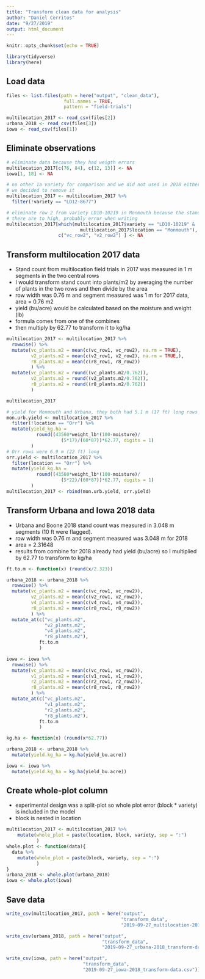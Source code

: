 ```yaml
---
title: "Transform clean data for analysis"
author: "Daniel Cerritos"
date: "9/27/2019"
output: html_document
---
```


```r
knitr::opts_chunk$set(echo = TRUE)
```

```r
library(tidyverse)
library(here)
```

## Load data

```r
files <- list.files(path = here("output", "clean_data"), 
                     full.names = TRUE, 
                     pattern = "field-trials")

multilocation_2017 <- read_csv(files[2])
urbana_2018 <- read_csv(files[3])
iowa <- read_csv(files[1])
```

## Eliminate observations

```r
# eliminate data because they had weigth errors
multilocation_2017[c(76, 84), c(12, 13)] <- NA
iowa[1, 18] <- NA

# no other 1a variety for comparison and we did not used in 2018 either 
# we decided to remove it 
multilocation_2017 <- multilocation_2017 %>% 
  filter(!variety == "LD12-8677")

# eliminate row 2 from variety LD10-10219 in Monmouth because the stand counts in those rows are strange
# there are to high, probably error when writing
multilocation_2017[which(multilocation_2017$variety == "LD10-10219" & 
                           multilocation_2017$location == "Monmouth"), 
                   c("vc_row2", "v2_row2") ] <- NA

```

## Transform multilocation 2017 data
- Stand count from multilocation field trials in 2017 was measured in 1 m segments in the two central rows
- I would transform stand count into plants/m2 by averaging the number of plants in the two rows and then divide by the area
- row width was 0.76 m and segment measured was 1 m for 2017 data, area = 0.76 m2  
- yield (bu/acre) would be calculated based on the moisture and weight (lb) 
- formula comes from one of the combines 
- then multiply by 62.77 to transform it to kg/ha


```r
multilocation_2017 <- multilocation_2017 %>% 
  rowwise() %>% 
  mutate(vc_plants.m2 = mean(c(vc_row1, vc_row2), na.rm = TRUE),
         v2_plants.m2 = mean(c(v2_row1, v2_row2), na.rm = TRUE,), 
         r8_plants.m2 = mean(c(r8_row1, r8_row2))
         ) %>% 
  mutate(vc_plants.m2 = round((vc_plants.m2/0.762)), 
         v2_plants.m2 = round((v2_plants.m2/0.762)), 
         r8_plants.m2 = round((r8_plants.m2/0.762))
         )

multilocation_2017

# yield for Monmouth and Urbana, they both had 5.1 m (17 ft) long rows
mon.urb.yield <- multilocation_2017 %>%
  filter(!location == "Orr") %>% 
  mutate(yield_kg.ha = 
           round((43560*weight_lb*(100-moisture)/
                    (5*17)/(60*87))*62.77, digits = 1)
         )
# Orr rows were 6.9 m (22 ft) long
orr.yield <- multilocation_2017 %>%
  filter(location == "Orr") %>% 
  mutate(yield_kg.ha = 
           round((43560*weight_lb*(100-moisture)/
                    (5*22)/(60*87))*62.77, digits = 1)
         )
multilocation_2017 <- rbind(mon.urb.yield, orr.yield)
```

## Transform Urbana and Iowa 2018 data
- Urbana and Boone 2018 stand count was measured in 3.048 m segments (10 ft were flagged). 
- row width was 0.76 m and segment measured was 3.048 m for 2018 
- area = 2.31648
- results from combine for 2018 already had yield (bu/acre) so I multiplied by 62.77 to transform to kg/ha

```r
ft.to.m <- function(x) (round(x/2.323))

urbana_2018 <- urbana_2018 %>% 
  rowwise() %>% 
  mutate(vc_plants.m2 = mean(c(vc_row1, vc_row2)), 
         v2_plants.m2 = mean(c(v2_row1, v2_row2)),
         v4_plants.m2 = mean(c(v4_row1, v4_row2)),
         r8_plants.m2 = mean(c(r8_row1, r8_row2))
         ) %>%
  mutate_at(c("vc_plants.m2", 
              "v2_plants.m2", 
              "v4_plants.m2", 
              "r8_plants.m2"), 
            ft.to.m
            )

iowa <- iowa %>% 
  rowwise() %>% 
  mutate(vc_plants.m2 = mean(c(vc_row1, vc_row2)), 
         v1_plants.m2 = mean(c(v1_row1, v1_row2)),
         r2_plants.m2 = mean(c(r2_row1, r2_row2)),
         r8_plants.m2 = mean(c(r8_row1, r8_row2))
         ) %>%
  mutate_at(c("vc_plants.m2", 
              "v1_plants.m2", 
              "r2_plants.m2", 
              "r8_plants.m2"), 
            ft.to.m
            )

kg.ha <- function(x) (round(x*62.77))

urbana_2018 <- urbana_2018 %>% 
  mutate(yield.kg_ha = kg.ha(yield_bu.acre))

iowa <- iowa %>% 
  mutate(yield.kg_ha = kg.ha(yield_bu.acre))
```


## Create whole-plot column 
- experimental design was a split-plot so whole plot error (block * variety) is included in the model 
- block is nested in location

```r
multilocation_2017 <- multilocation_2017 %>% 
    mutate(whole_plot = paste(location, block, variety, sep = ":")
           )
whole.plot <- function(data){
  data %>% 
    mutate(whole_plot = paste(block, variety, sep = ":")
           )
}
urbana_2018 <- whole.plot(urbana_2018)
iowa <- whole.plot(iowa)
```

## Save data

```r

write_csv(multilocation_2017, path = here("output", 
                                          "transform_data", 
                                          "2019-09-27_multilocation-2017_transform-data.csv"))

write_csv(urbana_2018, path = here("output", 
                                   "transform_data", 
                                   "2019-09-27_urbana-2018_transform-data.csv"))

write_csv(iowa, path = here("output", 
                            "transform_data", 
                            "2019-09-27_iowa-2018_transform-data.csv"))

```


